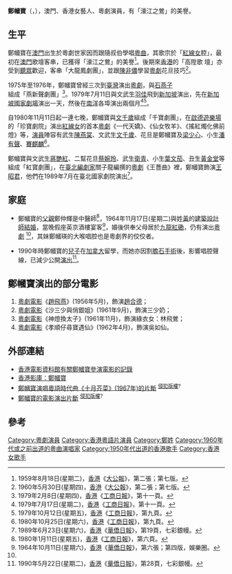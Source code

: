 '''鄭幗寶'''（{{lang-pt|'''Cheng Kwok Bo'''}}，{{bd|1938年||2010年|3月}}），澳門、香港女藝人、粵劇演員，有「濠江之鶯」的美譽。

==生平==
鄭幗寶在[[澳門|澳門]]出生於粵劇世家因而跟隨叔伯學唱[[粵曲|粵曲]]，其歌宗於「[[紅線女|紅線女]]腔」，最初在[[澳門|澳門]]歌壇客串，已獲得「濠江之鶯」的美譽<ref>1959年8月18日(星期二)，[[香港|香港]]《[[大公報|大公報]]》，第二張；第七版。</ref>。後期來[[香港|香港]]的「高陞歌 壇」亦受到[[聽眾|聽眾]]歡迎，客串「大龍鳳劇團」，並跟[[陳非儂|陳非儂]]學習[[粵劇|粵劇]]花旦技巧<ref>1960年5月30日(星期四)，[[香港|香港]]《[[大公報|大公報]]》，第二張；第七版。</ref>。

1975年至1976年，鄭幗寶曾經三次到[[臺灣|臺灣]]演出[[粵劇|粵劇]]，與[[石燕子|石燕子]]組成「燕新聲劇團」<ref name="ReferenceA">1979年2月8日(星期四)，[[香港|香港]]《[[工商日報|工商日報]]》，第十一頁。</ref>。1979年7月11日與文武生[[羽佳|羽佳]]飛到[[新加坡|新加坡]]演出，先在[[新加坡國家劇場|新加坡國家劇場]]演出一天，然後在[[南洋|南洋]]各埠演出兩個月<ref>1979年7月17日(星期二)，[[香港|香港]]《[[工商日報|工商日報]]》，第十一頁。</ref><ref>1979年10月12日(星期五)，[[香港|香港]]《[[工商日報|工商日報]]》，第九頁。</ref>。

自1980年11月11日起一連七晚，鄭幗寶與[[文千歲|文千歲]]組成「千寶劇團」，在[[啟德遊樂場|啟德遊樂場]]的「珍寶劇院」演出[[紅線女|紅線女]]的首本[[粵劇|粵劇]]《一代天嬌》、《仙女牧羊》、《搖紅燭化佛前燈》等，[[演員|演員]]陣容有武生[[陳燕棠|陳燕棠]]、文武生[[文千歲|文千歲]]、花旦是鄭幗寶及[[梁少心|梁少心]]、小生[[潘有聲|潘有聲]]、[[賽麒麟|賽麒麟]]<ref>1980年10月25日(星期六)，[[香港|香港]]《[[工商日報|工商日報]]》，第九頁。</ref>。

鄭幗寶與文武生[[蔣艷紅|蔣艷紅]]、二幫花旦[[蔡婉玲|蔡婉玲]]、武生[[衛青|衛青]]、小生[[葉文茄|葉文茄]]、丑生[[黃金堂|黃金堂]]等組成「紅寶劇團」，在[[臺北|臺北]][[編劇家|編劇家]]關子龍編撰的[[粵劇|粵劇]]《王薔曲》裡，鄭幗寶飾演[[王昭君|王昭君]]，他們在1989年7月在臺北國家劇院演出<ref>1989年6月23日(星期六)，[[香港|香港]]《[[華僑日報|華僑日報]]》，第19頁，七彩銀幔。</ref>。

== 家庭 ==
* 鄭幗寶的[[父親|父親]]鄭仲輝是中醫師<ref>1980年1月11日(星期五)，[[香港|香港]]《[[工商日報|工商日報]]》，第六頁。</ref>，1964年11月17日(星期二)與姓[[黃|黃]]的[[建築|建築]][[設計師|設計師]][[結婚|結婚]]，當晚假座英京酒樓宴客<ref>1964年10月11日(星期六)，[[香港|香港]]《[[華僑日報|華僑日報]]》，第六張；第四版，娛樂圈。</ref>，婚後供奉父母居於[[九龍|九龍]][[紅磡|紅磡]]，仍有演出[[粵劇|粵劇]] <ref name="ReferenceA"/>，其妹鄭幗瑛的大喉唱腔也是粵劇界的佼佼者。

* 1990年時鄭幗寶的[[兒子|兒子]]在[[加拿大|加拿大]]留學，而她亦因割[[膽石|膽石]][[手術|手術]]後，影響唱腔聲線，已減少公開[[演出|演出]]<ref>1990年5月22日(星期二)，[[香港|香港]]《[[華僑日報|華僑日報]]》，第28頁，七彩銀幔。</ref>。

== 鄭幗寶演出的部分電影 ==
# [[粵劇|粵劇]][[電影|電影]]《[[趙飛燕|趙飛燕]]》(1956年5月)，飾演[[趙合德|趙合德]]；
# [[粵劇|粵劇]][[電影|電影]]《沙三少與俏銀姐》(1961年9月)，飾演三少奶；
# [[粵劇|粵劇]][[電影|電影]]《神燈換太子》(1961年11月)，飾演綠衣女：林飛鶯；
# [[粵劇|粵劇]][[電影|電影]]《孝順仔尋寶遇仙》(1962年4月)，飾演吳如仙。

== 外部連結 ==
* [http://ipac.hkfa.lcsd.gov.hk/ipac20/ipac.jsp?session=1D742D15P6947.744&profile=hkfa&uri=link=3100036@!22290@!3100024@!3100036&aspect=basic_search&menu=search&ri=2&source=192.168.110.61@!horizon&term=%E9%84%AD%E5%B9%97%E5%AF%B6%2C&index=NAMEBRP 香港電影資料館有關鄭幗寶參演電影的記錄]{{dead link|date=2018年4月 |bot=InternetArchiveBot |fix-attempted=yes }}
* [http://hkmdb.com/db/people/view.mhtml?id=2442&display_set=big5 香港影庫：鄭幗寶] {{Wayback|url=http://hkmdb.com/db/people/view.mhtml?id=2442&display_set=big5 |date=20160304103609 }}
* [http://www.youtube.com/watch?v=IzXY87HURC8 鄭幗寶演唱粵語時代曲《十月芥菜》(1967年)的片斷] {{Wayback|url=http://www.youtube.com/watch?v=IzXY87HURC8 |date=20190614032337 }}<sup>[[侵犯版權|侵犯版權]]?</sup>
* [http://www.youtube.com/watch?v=cRl8f7rRDhQ 鄭幗寶的電影演出片斷] {{Wayback|url=http://www.youtube.com/watch?v=cRl8f7rRDhQ |date=20161015194359 }}<sup>[[侵犯版權|侵犯版權]]?</sup>

== 參考 ==
{{Reflist}}

[[Category:粵劇演員|Category:粵劇演員]]
[[Category:香港粵語片演員|Category:香港粵語片演員]]
[[Category:鄭姓|Category:鄭姓]]
[[Category:1960年代或之前出道的粵曲演唱家|Category:1960年代或之前出道的粵曲演唱家]]
[[Category:1950年代出道的香港歌手|Category:1950年代出道的香港歌手]]
[[Category:香港女歌手|Category:香港女歌手]]